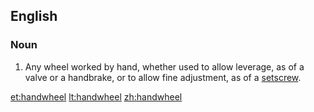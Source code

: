 ==English==

===Noun===
{{en-noun}}

# {{mechanics}} Any wheel worked by hand, whether used to allow leverage, as of a valve or a handbrake, or to allow fine adjustment, as of a [[setscrew]].

[[et:handwheel]]
[[lt:handwheel]]
[[zh:handwheel]]